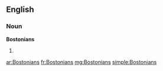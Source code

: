 ==English==

===Noun===
'''Bostonians'''

# {{plural of|[[Bostonian]]}}

[[ar:Bostonians]]
[[fr:Bostonians]]
[[mg:Bostonians]]
[[simple:Bostonians]]